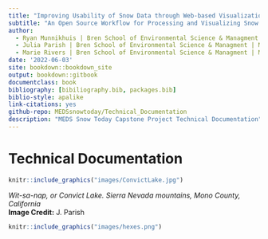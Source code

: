 ```yaml
--- 
title: "Improving Usability of Snow Data through Web-based Visualizations and Tutorials"
subtitle: "An Open Source Workflow for Processing and Visualizing Snow Data"
author: 
  - Ryan Munnikhuis | Bren School of Environmental Science & Managment | MEDS 2022
  - Julia Parish | Bren School of Environmental Science & Managment | MEDS 2022
  - Marie Rivers | Bren School of Environmental Science & Managment | MEDS 2022
date: '2022-06-03'
site: bookdown::bookdown_site
output: bookdown::gitbook
documentclass: book
bibliography: [bibiliography.bib, packages.bib]
biblio-style: apalike
link-citations: yes
github-repo: MEDSsnowtoday/Technical_Documentation
description: "MEDS Snow Today Capstone Project Technical Documentation"
---
```


# Technical Documentation {-}

```r
knitr::include_graphics("images/ConvictLake.jpg")
```

\FloatBarrier

*Wit-sa-nap, or Convict Lake. Sierra Nevada mountains, Mono County, California* <br>
**Image Credit:** J. Parish



```r
knitr::include_graphics("images/hexes.png")
```
